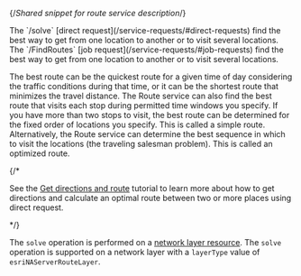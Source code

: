 {/*Shared snippet for route service description*/} 

<If c="requestType =='direct'">
The `/solve` [direct request](/service-requests/#direct-requests) find the best way to get from one location to another or to visit several locations. 
</If>

<If c="requestType =='job'">
The `/FindRoutes` [job request](/service-requests/#job-requests) find the best way to get from one location to another or to visit several locations. 
</If>

<MoreInfo>

The best route can be the quickest route for a given time of day considering the traffic conditions during that time, or it can be the shortest route that minimizes the travel distance. The Route service can also find the best route that visits each stop during permitted time windows you specify. If you have more than two stops to visit, the best route can be determined for the fixed order of locations you specify. This is called a simple route. Alternatively, the Route service can determine the best sequence in which to visit the locations (the traveling salesman problem). This is called an optimized route. 

{/* <If c="requestType =='direct'">

See the [Get directions and route](DEVSITE/documentation/mapping-and-location-services/routing-and-directions/tutorials/) tutorial to learn more about how to get directions and calculate an optimal route between two or more places using direct request.

</If> */}

</MoreInfo>

<If c="requestType =='direct' && publication == 'services-reference/enterprise'">

The `solve` operation is performed on a [network layer resource](rest/services-reference/enterprise/network-layer). The `solve` operation is supported on a network layer with a `layerType` value of `esriNAServerRouteLayer`.

</If>




